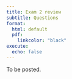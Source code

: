 ```yaml
---
title: Exam 2 review
subtitle: Questions
format:
  html: default
  pdf: 
    linkcolor: "black"
execute:
  echo: false
---
```


To be posted.